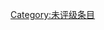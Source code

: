 {{catmore1|[[Wikipedia:BDSM专题|Wikipedia:BDSM专题]]}}
{{Articles by Quality| topic=BDSM|project=BDSM|format=toc}}
{{emptycat}}

[[Category:未评级条目|Category:未评级条目]]